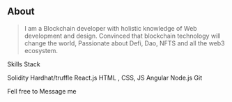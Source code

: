 ## About

> I am a Blockchain developer with holistic knowledge of
Web development and design. Convinced that
blockchain technology will change the world,
Passionate about Defi, Dao, NFTS and all the web3
ecosystem.

Skills Stack

Solidity
Hardhat/truffle
React.js
HTML , CSS, JS
Angular
Node.js
Git


Fell free to Message me